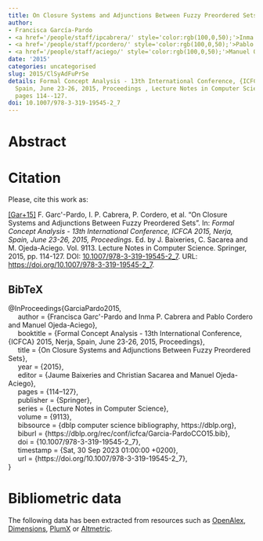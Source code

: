 ```yaml
---
title: On Closure Systems and Adjunctions Between Fuzzy Preordered Sets
author:
- Francisca García-Pardo
- <a href='/people/staff/ipcabrera/' style='color:rgb(100,0,50);'>Inma P. Cabrera</a>
- <a href='/people/staff/pcordero/' style='color:rgb(100,0,50);'>Pablo Cordero</a>
- <a href='/people/staff/aciego/' style='color:rgb(100,0,50);'>Manuel Ojeda-Aciego</a>
date: '2015'
categories: uncategorised
slug: 2015/ClSyAdFuPrSe
details: Formal Concept Analysis - 13th International Conference, {ICFCA} 2015, Nerja,
  Spain, June 23-26, 2015, Proceedings , Lecture Notes in Computer Science vol. 9113,
  pages 114--127.
doi: 10.1007/978-3-319-19545-2_7
---
```




# Abstract










# Citation
Please, cite this work as:


<a name=bib-GarciaPardo2015></a>[[Gar+15]](#cite-GarciaPardo2015) F. Garc\'\ia-Pardo, I. P. Cabrera, P. Cordero, et al. “On Closure Systems and Adjunctions Between Fuzzy Preordered Sets”. In: _Formal Concept Analysis - 13th International Conference, ICFCA 2015, Nerja, Spain, June 23-26, 2015, Proceedings_. Ed. by J. Baixeries, C. Sacarea and M. Ojeda-Aciego. Vol. 9113. Lecture Notes in Computer Science. Springer, 2015, pp. 114-127. DOI: [10.1007/978-3-319-19545-2\_7](https://doi.org/10.1007%2F978-3-319-19545-2%5C_7). URL: [https://doi.org/10.1007/978-3-319-19545-2\_7](https://doi.org/10.1007/978-3-319-19545-2\_7).

::: {.callout-note appearance="minimal" collapse=true}

## BibTeX

@InProceedings{GarciaPardo2015,<br>&nbsp;&nbsp;&nbsp;&nbsp;  author = {Francisca Garc\'\ia-Pardo and Inma P. Cabrera and Pablo Cordero and Manuel Ojeda-Aciego},<br>&nbsp;&nbsp;&nbsp;&nbsp;  booktitle = {Formal Concept Analysis - 13th International Conference, {ICFCA} 2015, Nerja, Spain, June 23-26, 2015, Proceedings},<br>&nbsp;&nbsp;&nbsp;&nbsp;  title = {On Closure Systems and Adjunctions Between Fuzzy Preordered Sets},<br>&nbsp;&nbsp;&nbsp;&nbsp;  year = {2015},<br>&nbsp;&nbsp;&nbsp;&nbsp;  editor = {Jaume Baixeries and Christian Sacarea and Manuel Ojeda-Aciego},<br>&nbsp;&nbsp;&nbsp;&nbsp;  pages = {114--127},<br>&nbsp;&nbsp;&nbsp;&nbsp;  publisher = {Springer},<br>&nbsp;&nbsp;&nbsp;&nbsp;  series = {Lecture Notes in Computer Science},<br>&nbsp;&nbsp;&nbsp;&nbsp;  volume = {9113},<br>&nbsp;&nbsp;&nbsp;&nbsp;  bibsource = {dblp computer science bibliography, https://dblp.org},<br>&nbsp;&nbsp;&nbsp;&nbsp;  biburl = {https://dblp.org/rec/conf/icfca/Garcia-PardoCCO15.bib},<br>&nbsp;&nbsp;&nbsp;&nbsp;  doi = {10.1007/978-3-319-19545-2\_7},<br>&nbsp;&nbsp;&nbsp;&nbsp;  timestamp = {Sat, 30 Sep 2023 01:00:00 +0200},<br>&nbsp;&nbsp;&nbsp;&nbsp;  url = {https://doi.org/10.1007/978-3-319-19545-2\_7},<br>}

:::



# Bibliometric data


The following data has been extracted from resources such as [OpenAlex](https://openalex.org/), [Dimensions](https://app.dimensions.ai/), [PlumX](https://www.elsevier.com/insights/metrics/plumx) or [Altmetric](https://www.altmetric.com/).

<div style="display: flex; justify-content: center; align-items: center; height: 100%;">
<span class="__dimensions_badge_embed__" data-doi="10.1007/978-3-319-19545-2_7" data-legend="always"></span></div><script async src="https://badge.dimensions.ai/badge.js" charset="utf-8"></script>

<div style="display: flex; justify-content: center; align-items: center; height: 100%;">
<a href="https://plu.mx/plum/a/?doi=10.1007/978-3-319-19545-2_7" class="plumx-details" data-site="plum" data-hide-when-empty="true">On Closure Systems and Adjunctions Between Fuzzy Preordered Sets</a></div>

<div style="display: flex; justify-content: center; align-items: center; height: 100%;">
<script type="text/javascript" src="https://d1bxh8uas1mnw7.cloudfront.net/assets/embed.js"></script><div data-badge-type="medium-donut" class="altmetric-embed" data-badge-details="right" data-doi="10.1007/978-3-319-19545-2_7"></div></div>


## Cites

The following graph plots the number of cites received by this work from its publication, on a yearly basis.

```r
#| echo: false
#| results: asis
#| warning: false
#| message: false
source(here::here('scripts', 'manage_publications.R'))
df <- readRDS('citation_history.rds')
plot_citation_history(df)
```



## Papers citing this work

The following is a non-exhaustive list of papers that cite this work:


<a name=bib-Cabrera_2019></a>[[1]](#cite-Cabrera_2019) I. P. Cabrera, P. Cordero, E. Muñoz-Velasco, et al. “A Relational Extension of Galois Connections”. In: _Formal Concept Analysis_. Springer International Publishing, 2019, p. 290–303. ISBN: 9783030214623. DOI: [10.1007/978-3-030-21462-3_19](https://doi.org/10.1007%2F978-3-030-21462-3_19). URL: [http://dx.doi.org/10.1007/978-3-030-21462-3_19](http://dx.doi.org/10.1007/978-3-030-21462-3_19).

<a name=bib-Cabrera_20191></a>[[2]](#cite-Cabrera_20191) I. P. Cabrera, P. Cordero, E. Muñoz-Velasco, et al. “Towards fuzzy relational Galois connections between fuzzy T-digraphs”. In: _Proceedings of the 2019 Conference of the International Fuzzy Systems Association and the European Society for Fuzzy Logic and Technology (EUSFLAT 2019)_. eusflat-19. Atlantis Press, 2019. DOI: [10.2991/eusflat-19.2019.112](https://doi.org/10.2991%2Feusflat-19.2019.112). URL: [http://dx.doi.org/10.2991/eusflat-19.2019.112](http://dx.doi.org/10.2991/eusflat-19.2019.112).

<a name=bib-Cabrera_2020></a>[[3]](#cite-Cabrera_2020) I. P. Cabrera, P. Cordero, E. Muñoz-Velasco, et al. “Relational Galois connections between transitive digraphs: Characterization and construction”. In: _Information Sciences_ 519 (May. 2020), p. 439–450. ISSN: 0020-0255. DOI: [10.1016/j.ins.2020.01.034](https://doi.org/10.1016%2Fj.ins.2020.01.034). URL: [http://dx.doi.org/10.1016/j.ins.2020.01.034](http://dx.doi.org/10.1016/j.ins.2020.01.034).

<a name=bib-Cabrera_2023></a>[[4]](#cite-Cabrera_2023) I. Cabrera, P. Cordero, E. Muñoz-Velasco, et al. “Fuzzy relational Galois connections between fuzzy transitive digraphs”. In: _Fuzzy Sets and Systems_ 463 (Jul. 2023), p. 108456. ISSN: 0165-0114. DOI: [10.1016/j.fss.2022.12.012](https://doi.org/10.1016%2Fj.fss.2022.12.012). URL: [http://dx.doi.org/10.1016/j.fss.2022.12.012](http://dx.doi.org/10.1016/j.fss.2022.12.012).

<a name=bib-Ojeda_Hern_ndez_2022></a>[[5]](#cite-Ojeda_Hern_ndez_2022) M. Ojeda-Hernández, I. P. Cabrera, P. Cordero, et al. “Relational Extension of Closure Structures”. In: _Information Processing and Management of Uncertainty in Knowledge-Based Systems_. Springer International Publishing, 2022, p. 77–86. ISBN: 9783031089718. DOI: [10.1007/978-3-031-08971-8_7](https://doi.org/10.1007%2F978-3-031-08971-8_7). URL: [http://dx.doi.org/10.1007/978-3-031-08971-8_7](http://dx.doi.org/10.1007/978-3-031-08971-8_7).

